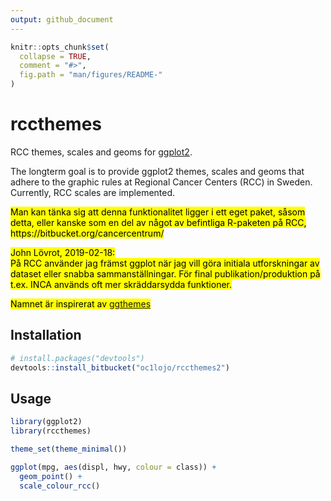 ```yaml
---
output: github_document
---
```


<!-- README.md is generated from README.Rmd. Please edit that file. -->

```r
knitr::opts_chunk$set(
  collapse = TRUE,
  comment = "#>",
  fig.path = "man/figures/README-"
)
```

# rccthemes

RCC themes, scales and geoms for [ggplot2](https://ggplot2.tidyverse.org).

The longterm goal is to provide ggplot2 themes, scales and geoms that adhere to the graphic rules at Regional Cancer Centers (RCC) in Sweden. 
Currently, RCC scales are implemented.

<mark>
Man kan tänka sig att denna funktionalitet ligger i ett eget paket, såsom detta, eller kanske som en del av något av befintliga R-paketen på RCC,  https://bitbucket.org/cancercentrum/
</mark>

<mark>
John Lövrot, 2019-02-18:  
På RCC använder jag främst ggplot när jag vill göra initiala utforskningar av dataset eller snabba sammanställningar. 
För final publikation/produktion på t.ex. INCA används oft mer skräddarsydda funktioner. 
</mark>

<mark>
Namnet är inspirerat av [ggthemes](https://cran.r-project.org/package=ggthemes)
</mark>

## Installation

```r
# install.packages("devtools")
devtools::install_bitbucket("oc1lojo/rccthemes2")
```

## Usage

```r
library(ggplot2)
library(rccthemes)

theme_set(theme_minimal())

ggplot(mpg, aes(displ, hwy, colour = class)) +
  geom_point() +
  scale_colour_rcc()
```
